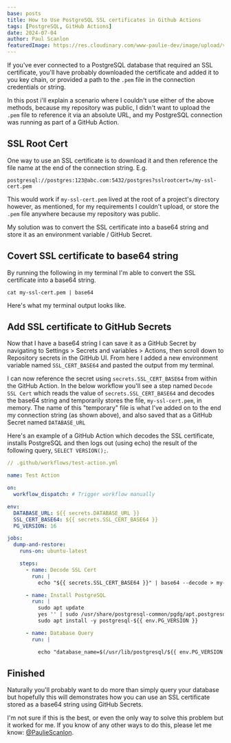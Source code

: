 ```yaml
---
base: posts
title: How to Use PostgreSQL SSL certificates in Github Actions
tags: [PostgreSQL, GitHub Actions]
date: 2024-07-04
author: Paul Scanlon
featuredImage: https://res.cloudinary.com/www-paulie-dev/image/upload/v1720114007/paulie.dev/2024/07/ssl-cert-featured-image_pbz02h.jpg
---
```


If you've ever connected to a PostgreSQL database that required an SSL certificate, you'll have probably downloaded the certificate and added it to you key chain, or provided a path to the `.pem` file in the connection credentials or string.

In this post i'll explain a scenario where I couldn't use either of the above methods, because my repository was public, I didn't want to upload the `.pem` file to reference it via an absolute URL, and my PostgreSQL connection was running as part of a GitHub Action.

## SSL Root Cert

One way to use an SSL certificate is to download it and then reference the file name at the end of the connection string. E.g.

```shell
postgresql://postgres:123@abc.com:5432/postgres?sslrootcert=/my-ssl-cert.pem
```

This would work if `my-ssl-cert.pem` lived at the root of a project's directory however, as mentioned, for my requirements I couldn't upload, or store the `.pem` file anywhere because my repository was public.

My solution was to convert the SSL certificate into a base64 string and store it as an environment variable / GitHub Secret.

## Covert SSL certificate to base64 string

By running the following in my terminal I'm able to convert the SSL certificate into a base64 string.

```shell
cat my-ssl-cert.pem | base64
```

Here's what my terminal output looks like.

<AstroImage
  width='720'
  height='450'
  alt='Screenshot of terminal base64 string'
  url='https://res.cloudinary.com/www-paulie-dev/image/upload/v1720100008/paulie.dev/2024/07/ssl-cert-base-64-string_zvpbna.jpg'
/>

## Add SSL certificate to GitHub Secrets

Now that I have a base64 string I can save it as a GitHub Secret by navigating to Settings > Secrets and variables > Actions, then scroll down to Repository secrets in the GitHub UI. From here I added a new environment variable named `SSL_CERT_BASE64` and pasted the output from my terminal.

I can now reference the secret using `secrets.SSL_CERT_BASE64` from within the GitHub Action. In the below workflow you'll see a step named `Decode SSL Cert` which reads the value of `secrets.SSL_CERT_BASE64` and decodes the base64 string and temporarily stores the file, `my-ssl-cert.pem`, in memory. The name of this "temporary" file is what I've added on to the end my connection string (as shown above), and also saved that as a GitHub Secret named `DATABASE_URL`

<AstroImage
  width='720'
  height='450'
  alt='Screenshot of repository secrets'
  url='https://res.cloudinary.com/www-paulie-dev/image/upload/v1720115788/paulie.dev/2024/07/ssl-cert-env-vars_mm268u.jpg'
/>

Here's an example of a GitHub Action which decodes the SSL certificate, installs PostgreSQL and then logs out (using echo) the result of the following query, `SELECT VERSION();`.

```yml
// .github/workflows/test-action.yml

name: Test Action

on:
  workflow_dispatch: # Trigger workflow manually

env:
  DATABASE_URL: ${{ secrets.DATABASE_URL }}
  SSL_CERT_BASE64: ${{ secrets.SSL_CERT_BASE64 }}
  PG_VERSION: 16

jobs:
  dump-and-restore:
    runs-on: ubuntu-latest

    steps:
      - name: Decode SSL Cert
        run: |
          echo "${{ secrets.SSL_CERT_BASE64 }}" | base64 --decode > my-ssl-cert.pem

      - name: Install PostgreSQL
        run: |
          sudo apt update
          yes '' | sudo /usr/share/postgresql-common/pgdg/apt.postgresql.org.sh
          sudo apt install -y postgresql-${{ env.PG_VERSION }}

      - name: Database Query
        run: |

          echo "database_name=$(/usr/lib/postgresql/${{ env.PG_VERSION }}/bin/psql "${{ env.DATABASE_URL }}" -t -c "SELECT VERSION();")"
```

## Finished

Naturally you'll probably want to do more than simply query your database but hopefully this will demonstrates how you can use an SSL certificate stored as a base64 string using GitHub Secrets.

I'm not sure if this is the best, or even the only way to solve this problem but it worked for me. If you know of any other ways to do this, please let me know: [@PaulieScanlon](https://x.com/PaulieScanlon).
